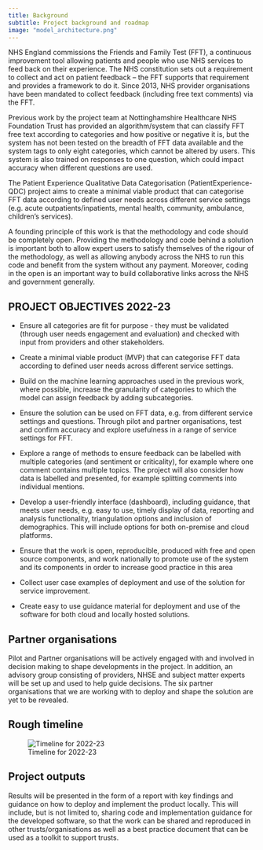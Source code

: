 ```yaml
---
title: Background
subtitle: Project background and roadmap
image: "model_architecture.png"
---
```


NHS England commissions the Friends and Family Test (FFT), a continuous improvement tool allowing patients and people who use NHS services to feed back on their experience. The NHS constitution sets out a requirement to collect and act on patient feedback – the FFT supports that requirement and provides a framework to do it. Since 2013, NHS provider organisations have been mandated to collect feedback (including free text comments) via the FFT. 

Previous work by the project team at Nottinghamshire Healthcare NHS Foundation Trust has provided an algorithm/system that can classify FFT free text according to categories and how positive or negative it is, but the system has not been tested on the breadth of FFT data available and the system tags to only eight categories, which cannot be altered by users. This system is also trained on responses to one question, which could impact accuracy when different questions are used. 

The Patient Experience Qualitative Data Categorisation (PatientExperience-QDC) project aims to create a minimal viable product that can categorise FFT data according to defined user needs across different service settings (e.g. acute outpatients/inpatients, mental health, community, ambulance, children’s services).

A founding principle of this work is that the methodology and code should be completely open. Providing the methodology and code behind a solution is important both to allow expert users to satisfy themselves of the rigour of the methodology, as well as allowing anybody across the NHS to run this code and benefit from the system without any payment. Moreover, coding in the open is an important way to build collaborative links across the NHS and government generally. 

## PROJECT OBJECTIVES 2022-23

- Ensure all categories are fit for purpose - they must be validated (through user needs engagement and evaluation) and checked with input from providers and other stakeholders. 

- Create a minimal viable product (MVP) that can categorise FFT data according to defined user needs across different service settings. 

- Build on the machine learning approaches used in the previous work, where possible, increase the granularity of categories to which the model can assign feedback by adding subcategories.

- Ensure the solution can be used on FFT data, e.g. from different service settings and questions. Through pilot and partner organisations, test and confirm accuracy and explore usefulness in a range of service settings for FFT.

- Explore a range of methods to ensure feedback can be labelled with multiple categories (and sentiment or criticality), for example where one comment contains multiple topics. The project will also consider how data is labelled and presented, for example splitting comments into individual mentions. 

- Develop a user-friendly interface (dashboard), including guidance, that meets user needs, e.g. easy to use, timely display of data, reporting and analysis functionality, triangulation options and inclusion of demographics. This will include options for both on-premise and cloud platforms. 

- Ensure that the work is open, reproducible, produced with free and open source components, and work nationally to promote use of the system and its components in order to increase good practice in this area 

- Collect user case examples of deployment and use of the solution for service improvement.   

- Create easy to use guidance material for deployment and use of the software for both cloud and locally hosted solutions. 

## Partner organisations

Pilot and Partner organisations will be actively engaged with and involved in decision making to shape developments in the project. In addition, an advisory group consisting of providers, NHSE and subject matter experts will be set up and used to help guide decisions. The six partner organisations that we are working with to deploy and shape the solution are yet to be revealed.

## Rough timeline

![Timeline for 2022-23](timeline.png)

## Project outputs

Results will be presented in the form of a report with key findings and guidance on how to deploy and implement the product locally. This will include, but is not limited to, sharing code and implementation guidance for the developed software, so that the work can be shared and reproduced in other trusts/organisations as well as a best practice document that can be used as a toolkit to support trusts.
